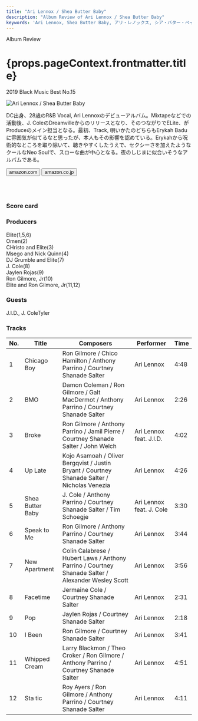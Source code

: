 ```yaml
---
title: "Ari Lennox / Shea Butter Baby"
description: "Album Review of Ari Lennox / Shea Butter Baby"
keywords: 'Ari Lennox, Shea Butter Baby, アリ・レノックス, シア・バター・ベイビー'
---
```




<p className="largeP">Album Review</p>
<h1 className="h1--no--margin">{props.pageContext.frontmatter.title}</h1>
<p className="largeP"><Link to="/best50/2019/">2019 Black Music Best No.15</Link></p>

<Row  className="image-card-group">
	<Column colMd={"3"} colLg={"4"} noGutterMdLeft="">
       <ImageCard>

![Ari Lennox / Shea Butter Baby](../../images/cd/arilennox1L.jpg) 

</ImageCard>
	</Column>
	<Column colMd={"4"} colLg={"8"} noGutterMdLeft="">
	<p>
	DC出身、28歳のR&amp;B Vocal, Ari Lennoxのデビューアルバム。Mixtapeなどでの活動後、J. ColeのDreamvilleからのリリースとなり、そのつながりでELite、がProduceのメイン担当となる。最初、Track, 唄いかたのどちらもErykah Baduに雰囲気が似てるなと思ったが、本人もその影響を認めている。Erykahから呪術的なところを取り除いて、聴きやすくしたうえで、セクシーさを加えたようなクールなNeo Soulで、スローな曲が中心となる。夜のしじまに似合いそうなアルバムである。
	</p>
  <div>
	  <Button className="button-right-mergin"  href="https://amzn.to/2ZSKjRH" kind="primary" size="small" renderIcon={ArrowUpRight24}>
      amazon.com
    </Button>
     <Button className="button-right-mergin"  href="https://amzn.to/3gDKgz8" kind="secondary" size="small" renderIcon={ArrowUpRight24}>
      amazon.co.jp
    </Button>
	</div>
	<a style="display:inline-block;overflow:hidden;background:url(https://linkmaker.itunes.apple.com/ja-jp/lockup.svg?releaseDate=2019-05-07&kind=album&bubble=apple_music&style=mono-black) no-repeat;width:180px;height:45px;" href="https://geo.music.apple.com/jp/album/shea-butter-baby/1462482035?mt=1&app=music&ls=1&at=11lcug"></a>
	<a style="display:inline-block;overflow:hidden;background:url(https://linkmaker.itunes.apple.com/ja-jp/badge-lrg.svg?releaseDate=2019-05-07T00:00:00Z&kind=album&bubble=itunes_music) no-repeat;width:140px;height:45px;" href="https://geo.music.apple.com/jp/album/shea-butter-baby/1462482035?app=itunes&at=11lcug"></a>
	</Column>
</Row>
<Row >
  <Column colMd={"4"} colLg={"4"} noGutterMdLeft="">
    <div>
      <h3>Score card</h3>
	    <SliderJS1 value="5" />
      <SliderJS2 value="2" />
	    <SliderJS3 value="1" />
      <SliderJS4 value="8" />
    </div>
  </Column>
  <Column colMd={"4"} colLg={"8"} noGutterMdLeft="">
    <div>
      <h3>Producers</h3>
      <p>
      Elite(1,5,6)
      <br/>Omen(2)
      <br/>CHristo and Elite(3)
      <br/>Msego and Nick Quinn(4)
      <br/>DJ Grumble and Elite(7)
      <br/>J. Cole(8)
      <br/>Jaylen Rojas(9)
      <br/>Ron Gilmore, Jr(10)
      <br/>Elite and Ron Gilmore, Jr(11,12)
      </p>
      <h3>Guests</h3>
      <p>
        J.I.D., J. ColeTyler
      </p>
    </div>
  </Column>
</Row>

<h3>Tracks</h3>

|No.  | Title		         | Composers		                                                                                      |	Performer	               | Time	|
| --- |	---------------- | -------------------------------------------------------------------------------------------------- |	------------------------ |------|
| 1	  |	Chicago Boy	     | Ron Gilmore / Chico Hamilton / Anthony Parrino / Courtney Shanade Salter	                          |	Ari Lennox          	   | 4:48	|
| 2	  |	BMO	             | Damon Coleman / Ron Gilmore / Galt MacDermot / Anthony Parrino / Courtney Shanade Salter	          |	Ari Lennox          	   | 2:26	|
| 3	  |	Broke	           | Ron Gilmore / Anthony Parrino / Jamil Pierre / Courtney Shanade Salter / John Welch	              |	Ari Lennox feat. J.I.D.	 | 4:02	|
| 4	  |	Up Late	         | Kojo Asamoah / Oliver Bergqvist / Justin Bryant / Courtney Shanade Salter / Nicholas Venezia	      |	Ari Lennox	             | 4:26	|
| 5	  |	Shea Butter Baby | J. Cole / Anthony Parrino / Courtney Shanade Salter / Tim Schoegje	                                |	Ari Lennox feat. J. Cole | 3:30	|
| 6	  |	Speak to Me	     | Ron Gilmore / Anthony Parrino / Courtney Shanade Salter	                                          |	Ari Lennox	             | 3:44	|
| 7	  |	New Apartment	   | Colin Calabrese / Hubert Laws / Anthony Parrino / Courtney Shanade Salter / Alexander Wesley Scott |	Ari Lennox	             | 3:56	|
| 8	  |	Facetime	       | Jermaine Cole / Courtney Shanade Salter	                                                          |	Ari Lennox	             | 2:31	|
| 9	  |	Pop	             | Jaylen Rojas / Courtney Shanade Salter	                                                            |	Ari Lennox	             | 2:18	|
| 10  |	I Been	         | Ron Gilmore / Courtney Shanade Salter	                                                            |	Ari Lennox	             | 3:41	|
| 11  |	Whipped Cream	   | Larry Blackmon / Theo Croker / Ron Gilmore / Anthony Parrino / Courtney Shanade Salter	            |	Ari Lennox	             | 4:51	|
| 12  |	Sta tic	         | Roy Ayers / Ron Gilmore / Anthony Parrino / Courtney Shanade Salter	                              |	Ari Lennox	             | 4:11	|
